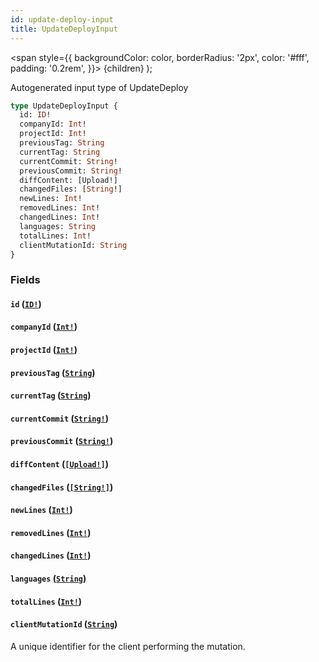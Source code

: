 ```yaml
---
id: update-deploy-input
title: UpdateDeployInput
---
```


<span
style={{
      backgroundColor: color,
      borderRadius: '2px',
      color: '#fff',
      padding: '0.2rem',
    }}>
{children}
</span>
);

Autogenerated input type of UpdateDeploy

```graphql
type UpdateDeployInput {
  id: ID!
  companyId: Int!
  projectId: Int!
  previousTag: String
  currentTag: String
  currentCommit: String!
  previousCommit: String!
  diffContent: [Upload!]
  changedFiles: [String!]
  newLines: Int!
  removedLines: Int!
  changedLines: Int!
  languages: String
  totalLines: Int!
  clientMutationId: String
}
```

### Fields

#### `id` ([`ID!`](/api/graphql/documentation/scalars/id))

#### `companyId` ([`Int!`](/api/graphql/documentation/scalars/int))

#### `projectId` ([`Int!`](/api/graphql/documentation/scalars/int))

#### `previousTag` ([`String`](/api/graphql/documentation/scalars/string))

#### `currentTag` ([`String`](/api/graphql/documentation/scalars/string))

#### `currentCommit` ([`String!`](/api/graphql/documentation/scalars/string))

#### `previousCommit` ([`String!`](/api/graphql/documentation/scalars/string))

#### `diffContent` ([`[Upload!]`](/api/graphql/documentation/scalars/upload))

#### `changedFiles` ([`[String!]`](/api/graphql/documentation/scalars/string))

#### `newLines` ([`Int!`](/api/graphql/documentation/scalars/int))

#### `removedLines` ([`Int!`](/api/graphql/documentation/scalars/int))

#### `changedLines` ([`Int!`](/api/graphql/documentation/scalars/int))

#### `languages` ([`String`](/api/graphql/documentation/scalars/string))

#### `totalLines` ([`Int!`](/api/graphql/documentation/scalars/int))

#### `clientMutationId` ([`String`](/api/graphql/documentation/scalars/string))

A unique identifier for the client performing the mutation.
